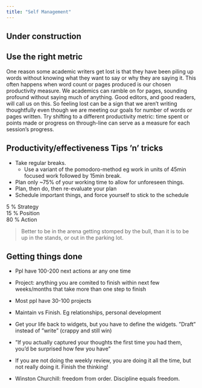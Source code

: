 ```yaml
---
title: "Self Management"
---
```


:::{.callout-caution}
# Under construction
:::

## Use the right metric

One reason some academic writers get lost is that they have been piling up words without knowing what they want to say or why they are saying it.
This often happens when word count or pages produced is our chosen productivity measure.
We academics can ramble on for pages, sounding profound without saying much of anything.
Good editors, and good readers, will call us on this.
So feeling lost can be a sign that we aren't writing thoughtfully even though we are meeting our goals for number of words or pages written.
Try shifting to a different productivity metric: time spent or points made or progress on through-line can serve as a measure for each session's progress.

## Productivity/effectiveness Tips ’n’ tricks

* Take regular breaks.
    * Use a variant of the pomodoro-method eg work in units of 45min focused work followed by 15min break.
* Plan only ~75% of your working time to allow for unforeseen things.
* Plan, then do, then re-evaluate your plan
* Schedule important things, and force yourself to stick to the schedule

5 % Strategy  
15 % Position  
80 % Action  

> Better to be in the arena getting stomped by the bull, than it is to be up in the stands, or out in the parking lot.

## Getting things done

* Ppl have 100-200 next actions ar any one time
* Project: anything you are comited to finish within next few weeks/months that take more than one step to finish
* Most ppl have 30-100 projects
* Maintain vs Finish. Eg relationships, personal development

* Get your life back to widgets, but you have to define the widgets. ”Draft” instead of ”write” (crappy and still win)
* ”If you actually captured your thoughts the first time you had them, you’d be surprised how few you have”
* If you are not doing the weekly review, you are doing it all the time, but not really doing it. Finish the thinking!
* Winston Churchill: freedom from order. Discipline equals freedom.
